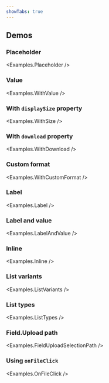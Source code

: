 ```yaml
---
showTabs: true
---
```



## Demos

### Placeholder

<Examples.Placeholder />

### Value

<Examples.WithValue />

### With `displaySize` property

<Examples.WithSize />

### With `download` property

<Examples.WithDownload />

### Custom format

<Examples.WithCustomFormat />

### Label

<Examples.Label />

### Label and value

<Examples.LabelAndValue />

### Inline

<Examples.Inline />

### List variants

<Examples.ListVariants />

### List types

<Examples.ListTypes />

### Field.Upload path

<Examples.FieldUploadSelectionPath />

### Using `onFileClick`

<Examples.OnFileClick />
